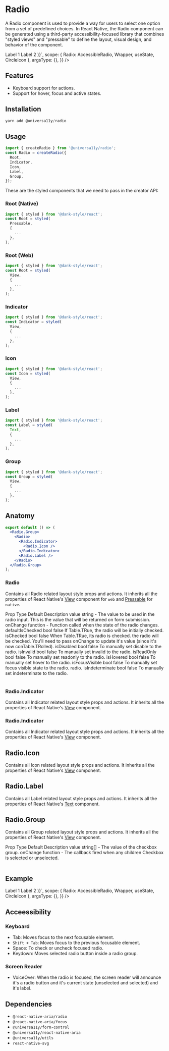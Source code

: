 
<Meta title="components/Radio" />


# Radio

A Radio component is used to provide a way for users to select one option from a set of predefined choices. In React Native, the Radio component can be generated using a third-party accessibility-focused library that combines "styled views" and "pressable" to define the layout, visual design, and behavior of the component.

<AppProvider>
  <CodePreview
    showComponentRenderer={true}
    showArgsController={false}
    metaData={{
      code: ` 
      function App () {
          const [values, setValues] = useState([]);
        return (
    <Wrapper>
        <Radio.Group value={values} onChange={setValues}>
        <Radio
          size="md"
          isInvalid={false}
          value="Label 1"
          aria-label="Label 1"
          accessibilityLabel="Radio"
        >
          <Radio.Indicator>
            <Radio.Icon>
              <CircleIcon />
            </Radio.Icon>
          </Radio.Indicator>
          <Radio.Label>Label 1</Radio.Label>
        </Radio>
        <Radio
          size="md"
          aria-label="Label 2"
          value="Label 2"
          accessibilityLabel="Radio"
        >
          <Radio.Indicator>
            <Radio.Icon>
              <CircleIcon />
            </Radio.Icon>
          </Radio.Indicator>
          <Radio.Label>Label 2</Radio.Label>
        </Radio>
      </Radio.Group>
      </Wrapper>)}`,
      scope: { Radio: AccessibleRadio, Wrapper, useState, CircleIcon },
      argsType: {},
    }}
  />
</AppProvider>

<br />

## Features

- Keyboard support for actions.
- Support for hover, focus and active states.

## Installation

```jsx
yarn add @universa11y/radio
```

## Usage

```jsx
import { createRadio } from '@universa11y/radio';
const Radio = createRadio({
  Root,
  Indicator,
  Icon,
  Label,
  Group,
});
```

These are the styled components that we need to pass in the creator API:

### Root (Native)

```jsx
import { styled } from '@dank-style/react';
const Root = styled(
  Pressable,
  {
    ...
  },
);
```

### Root (Web)

```jsx
import { styled } from '@dank-style/react';
const Root = styled(
  View,
  {
    ...
  },
);
```

### Indicator

```jsx
import { styled } from '@dank-style/react';
const Indicator = styled(
  View,
  {
    ...
  },
);
```

### Icon

```jsx
import { styled } from '@dank-style/react';
const Icon = styled(
  View,
  {
    ...
  },
);
```

### Label

```jsx
import { styled } from '@dank-style/react';
const Label = styled(
  Text,
  {
    ...
  },
);
```

### Group

```jsx
import { styled } from '@dank-style/react';
const Group = styled(
  View,
  {
    ...
  },
);
```

## Anatomy

```jsx
export default () => (
  <Radio.Group>
    <Radio>
      <Radio.Indicator>
        <Radio.Icon />
      </Radio.Indicator>
      <Radio.Label />
    </Radio>
  </Radio.Group>
);
```

### Radio

Contains all Radio related layout style props and actions.
It inherits all the properties of React Native's [View](https://reactnative.dev/docs/view#props) component for `web` and [Pressable](https://reactnative.dev/docs/pressable#props) for `native`.

<AppProvider>
  <Table>
    <Table.THead sx={{ _dark: { bg: '$gray800' }, _light: { bg: '$gray100' } }}>
      <Table.TR>
        <Table.TH>Prop</Table.TH>
        <Table.TH>Type</Table.TH>
        <Table.TH>Default</Table.TH>
        <Table.TH>Description</Table.TH>
      </Table.TR>
    </Table.THead>
    <Table.TBody>
      <Table.TR>
        <Table.TD>value</Table.TD>
        <Table.TD>string</Table.TD>
        <Table.TD>-</Table.TD>
        <Table.TD>
          The value to be used in the radio input. This is the value that will
          be returned on form submission.
        </Table.TD>
      </Table.TR>
      <Table.TR>
        <Table.TD>onChange</Table.TD>
        <Table.TD>function</Table.TD>
        <Table.TD>-</Table.TD>
        <Table.TD>
          Function called when the state of the radio changes.
        </Table.TD>
      </Table.TR>
      <Table.TR>
        <Table.TD>defaultIsChecked</Table.TD>
        <Table.TD>bool</Table.TD>
        <Table.TD>false</Table.TD>
        <Table.TD>If Table.TRue, the radio will be initially checked.</Table.TD>
      </Table.TR>
      <Table.TR>
        <Table.TD>isChecked</Table.TD>
        <Table.TD>bool</Table.TD>
        <Table.TD>false</Table.TD>
        <Table.TD>
          When Table.TRue, its radio is checked. the radio will be checked.
          You'll need to pass onChange to update it's value (since it's now
          conTable.TRolled).
        </Table.TD>
      </Table.TR>
      <Table.TR>
        <Table.TD>isDisabled</Table.TD>
        <Table.TD>bool</Table.TD>
        <Table.TD>false</Table.TD>
        <Table.TD>To manually set disable to the radio.</Table.TD>
      </Table.TR>
      <Table.TR>
        <Table.TD>isInvalid</Table.TD>
        <Table.TD>bool</Table.TD>
        <Table.TD>false</Table.TD>
        <Table.TD>To manually set invalid to the radio.</Table.TD>
      </Table.TR>
      <Table.TR>
        <Table.TD>isReadOnly</Table.TD>
        <Table.TD>bool</Table.TD>
        <Table.TD>false</Table.TD>
        <Table.TD>To manually set readonly to the radio.</Table.TD>
      </Table.TR>
      <Table.TR>
        <Table.TD>isHovered</Table.TD>
        <Table.TD>bool</Table.TD>
        <Table.TD>false</Table.TD>
        <Table.TD>To manually set hover to the radio.</Table.TD>
      </Table.TR>
      <Table.TR>
        <Table.TD>isFocusVisible</Table.TD>
        <Table.TD>bool</Table.TD>
        <Table.TD>false</Table.TD>
        <Table.TD>
          To manually set focus visible state to the radio. radio.
        </Table.TD>
      </Table.TR>
      <Table.TR>
        <Table.TD>isIndeterminate</Table.TD>
        <Table.TD>bool</Table.TD>
        <Table.TD>false</Table.TD>
        <Table.TD>To manually set indeterminate to the radio.</Table.TD>
      </Table.TR>
    </Table.TBody>
  </Table>
</AppProvider>

### Radio.Indicator

Contains all Indicator related layout style props and actions.
It inherits all the properties of React Native's [View](https://reactnative.dev/docs/view#props) component.

### Radio.Indicator

Contains all Indicator related layout style props and actions.
It inherits all the properties of React Native's [View](https://reactnative.dev/docs/view#props) component.

## Radio.Icon

Contains all Icon related layout style props and actions.
It inherits all the properties of React Native's [View](https://reactnative.dev/docs/view#props) component.

## Radio.Label

Contains all Label related layout style props and actions.
It inherits all the properties of React Native's [Text](https://reactnative.dev/docs/text#props) component.

## Radio.Group

Contains all Group related layout style props and actions.
It inherits all the properties of React Native's [View](https://reactnative.dev/docs/view#props) component.

<AppProvider>
  <Table>
    <Table.THead sx={{ _dark: { bg: '$gray800' }, _light: { bg: '$gray100' } }}>
      <Table.TR>
        <Table.TH>Prop</Table.TH>
        <Table.TH>Type</Table.TH>
        <Table.TH>Default</Table.TH>
        <Table.TH>Description</Table.TH>
      </Table.TR>
    </Table.THead>
    <Table.TBody>
      <Table.TR>
        <Table.TD>value</Table.TD>
        <Table.TD>string[]</Table.TD>
        <Table.TD>-</Table.TD>
        <Table.TD>The value of the checkbox group.</Table.TD>
      </Table.TR>
      <Table.TR>
        <Table.TD>onChange</Table.TD>
        <Table.TD>function</Table.TD>
        <Table.TD>-</Table.TD>
        <Table.TD>
          The callback fired when any children Checkbox is selected or
          unselected.
        </Table.TD>
      </Table.TR>
    </Table.TBody>
  </Table>
</AppProvider>

## Example

<AppProvider>
  <CodePreview
    showComponentRenderer={true}
    showArgsController={false}
    metaData={{
      code: ` 
      function App () {
          const [values, setValues] = useState([]);
        return (
    <Wrapper>
        <Radio.Group value={values} onChange={setValues}>
        <Radio
          size="md"
          isInvalid={false}
          value="Label 1"
          aria-label="Label 1"
          accessibilityLabel="Radio"
        >
          <Radio.Indicator>
            <Radio.Icon>
              <CircleIcon />
            </Radio.Icon>
          </Radio.Indicator>
          <Radio.Label>Label 1</Radio.Label>
        </Radio>
        <Radio
          size="md"
          aria-label="Label 2"
          value="Label 2"
          accessibilityLabel="Radio"
        >
          <Radio.Indicator>
            <Radio.Icon>
              <CircleIcon />
            </Radio.Icon>
          </Radio.Indicator>
          <Radio.Label>Label 2</Radio.Label>
        </Radio>
      </Radio.Group>
      </Wrapper>)}`,
      scope: { Radio: AccessibleRadio, Wrapper, useState, CircleIcon },
      argsType: {},
    }}
  />
</AppProvider>

## Acceessibility

### Keyboard

- Tab: Moves focus to the next focusable element.
- `Shift + Tab`: Moves focus to the previous focusable element.
- Space: To check or uncheck focused radio.
- Keydown: Moves selected radio button inside a radio group.

### Screen Reader

- VoiceOver: When the radio is focused, the screen reader will announce it's a radio button and it's current state (unselected and selected) and it's label.

## Dependencies

- `@react-native-aria/radio`
- `@react-native-aria/focus`
- `@universa11y/form-control`
- `@universa11y/react-native-aria`
- `@universa11y/utils`
- `react-native-svg`
